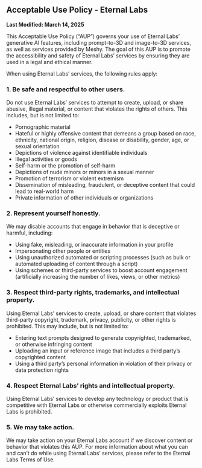 ## **Acceptable Use Policy \- Eternal Labs**

**Last Modified: March 14, 2025**

This Acceptable Use Policy (“AUP”) governs your use of Eternal Labs’ generative AI features, including prompt-to-3D and image-to-3D services, as well as services provided by Meshy. The goal of this AUP is to promote the accessibility and safety of Eternal Labs’ services by ensuring they are used in a legal and ethical manner.

When using Eternal Labs’ services, the following rules apply:

### **1\. Be safe and respectful to other users.**

Do not use Eternal Labs’ services to attempt to create, upload, or share abusive, illegal material, or content that violates the rights of others. This includes, but is not limited to:

* Pornographic material  
* Hateful or highly offensive content that demeans a group based on race, ethnicity, national origin, religion, disease or disability, gender, age, or sexual orientation  
* Depictions of violence against identifiable individuals  
* Illegal activities or goods  
* Self-harm or the promotion of self-harm  
* Depictions of nude minors or minors in a sexual manner  
* Promotion of terrorism or violent extremism  
* Dissemination of misleading, fraudulent, or deceptive content that could lead to real-world harm  
* Private information of other individuals or organizations

### **2\. Represent yourself honestly.**

We may disable accounts that engage in behavior that is deceptive or harmful, including:

* Using fake, misleading, or inaccurate information in your profile  
* Impersonating other people or entities  
* Using unauthorized automated or scripting processes (such as bulk or automated uploading of content through a script)  
* Using schemes or third-party services to boost account engagement (artificially increasing the number of likes, views, or other metrics)

### **3\. Respect third-party rights, trademarks, and intellectual property.**

Using Eternal Labs’ services to create, upload, or share content that violates third-party copyright, trademark, privacy, publicity, or other rights is prohibited. This may include, but is not limited to:

* Entering text prompts designed to generate copyrighted, trademarked, or otherwise infringing content  
* Uploading an input or reference image that includes a third party’s copyrighted content  
* Using a third party’s personal information in violation of their privacy or data protection rights

### **4\. Respect Eternal Labs’ rights and intellectual property.**

Using Eternal Labs’ services to develop any technology or product that is competitive with Eternal Labs or otherwise commercially exploits Eternal Labs is prohibited.

### **5\. We may take action.**

We may take action on your Eternal Labs account if we discover content or behavior that violates this AUP. For more information about what you can and can’t do while using Eternal Labs’ services, please refer to the Eternal Labs Terms of Use.
